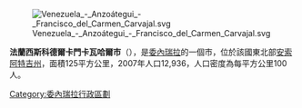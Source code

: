 [[Image:Venezuela_-_Anzoátegui_-_Francisco_del_Carmen_Carvajal.svg|right]]

'''法蘭西斯科德爾卡門卡瓦哈爾市'''（{{lang-es|Municipio Francisco del Carmen Carvajal}}），是[[委內瑞拉|委內瑞拉]]的一個市，位於該國東北部[[安索阿特吉州|安索阿特吉州]]，面積125平方公里，2007年人口12,936，人口密度為每平方公里100人。

{{Venezuela-geo-stub}}
[[Category:委內瑞拉行政區劃|Category:委內瑞拉行政區劃]]